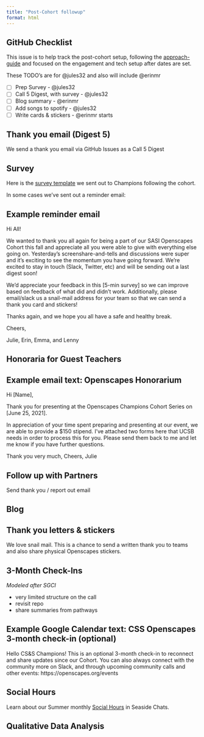```yaml
---
title: "Post-Cohort followup"
format: html
---
```


## GitHub Checklist

This issue is to help track the post-cohort setup, following the [approach-guide](https://openscapes.github.io/approach-guide/champions/post-cohort-followup.qmd) and focused on the engagement and tech setup after dates are set. 

These TODO's are for @jules32 and also will include @erinmr

- [ ] Prep Survey - @jules32
- [ ] Call 5 Digest, with survey - @jules32
- [ ] Blog summary - @erinmr
- [ ] Add songs to spotify - @jules32
- [ ] Write cards & stickers - @erinmr starts


## Thank you email (Digest 5)

We send a thank you email via GitHub Issues as a Call 5 Digest

## Survey

Here is the [survey template](https://docs.google.com/forms/d/e/1FAIpQLSdu7fJCWfTScw5-P62fjmuzmA7Y0x2O1yWhpDpZe5-THjCyjQ/viewform?usp=sf_link) we sent out to Champions following the cohort.

In some cases we've sent out a reminder email: 

::: {.callout-tip collapse="true"}
## Example reminder email
Hi All!

We wanted to thank you all again for being a part of our SASI Openscapes Cohort this fall and appreciate all you were able to give with everything else going on. Yesterday's screenshare-and-tells and discussions were super and it's exciting to see the momentum you have going forward. We're excited to stay in touch (Slack, Twitter, etc) and will be sending out a last digest soon!

We'd appreciate your feedback in this [5-min survey] so we can improve based on feedback of what did and didn't work. Additionally, please email/slack us a snail-mail address for your team so that we can send a thank you card and stickers!

Thanks again, and we hope you all have a safe and healthy break.

Cheers,

Julie, Erin, Emma, and Lenny
:::

## Honoraria for Guest Teachers

::: {.callout-tip collapse="true"}
## Example email text: Openscapes Honorarium

Hi \[Name\],

Thank you for presenting at the Openscapes Champions Cohort Series on \[June 25, 2021\].

In appreciation of your time spent preparing and presenting at our event, we are able to provide a \$150 stipend. I've attached two forms here that UCSB needs in order to process this for you. Please send them back to me and let me know if you have further questions.

Thank you very much, Cheers, Julie
:::

## Follow up with Partners

Send thank you / report out email

## Blog

## Thank you letters & stickers

We love snail mail. This is a chance to send a written thank you to teams and also share physical Openscapes stickers.

## 3-Month Check-Ins

*Modeled after SGCI*

-   very limited structure on the call
-   revisit repo
-   share summaries from pathways

::: {.callout-tip collapse="true"}
## Example Google Calendar text: CSS Openscapes 3-month check-in (optional)

Hello CS&S Champions! This is an optional 3-month check-in to reconnect and share updates since our Cohort. You can also always connect with the community more on Slack, and through upcoming community calls and other events: https://openscapes.org/events
:::

## Social Hours

Learn about our Summer monthly [Social Hours](../approach/seaside-chats.qmd#social-hours) in Seaside Chats.

## Qualitative Data Analysis


